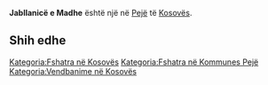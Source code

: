 {{Fshat në 
 | Emri                = Jabllanicë e Madhe
 | EmriAlt                = 
 | NAME_SHORT_FORM=      
 | NAME_GENERIC=      
 | NAME_SORT_NAME_RO=      JABLLANICEEMADHE
 | FULL_NAME_RO = Jabllanicë e Madhe
 | FULL_NAME_ND_RO=Jabllanice e Madhe
 | SORT_NAME_RG=JABLLANICEEMADHE
 | FULL_NAME_RG=Jabllanicë e Madhe
 | FULL_NAME_ND_RG=Jabllanice e Madhe
 | SRP_NAME_SHORT_FORM=      
 | SRP_NAME_GENERIC=      
 | SRP_NAME_SORT_NAME_RO=      
 | SRP_FULL_NAME_RO = 
 | SRP_FULL_NAME_ND_RO=
 | SRP_SORT_NAME_RG=
 | SRP_FULL_NAME_RG=
 | SRP_FULL_NAME_ND_RG=
 | Emri (Rasa dhanore) = 
 | Figura              = 
 | Shteti              = Kosovo
 | Komuna              = Pejë
 | Kodi postar         = 
 | Sipërfaqja          = 

 | Popullsia           = 

 | Regj. i popullsisë  = 
 | Dend. e popullsisë  = 
 | Faqja zyrtare       = 
 <!--- Koordinatat ----> 
 | Gjerësia            = 42.759444
 | Gjatësia            = 20.316667
 | Lartësia            = 
}}
'''Jabllanicë e Madhe''' është një [[]] në [[Pejë]] të [[Kosovës]].

<!-- == Gjeografia == -->
<!-- == Historia == -->
<!-- == Demografia == -->
== Shih edhe ==
{{Komuna Pejë}}
{{Kosovo-Administrata-Cung}}

[[Kategoria:Fshatra në Kosovës]]
[[Kategoria:Fshatra në Kommunes Pejë]]
[[Kategoria:Vendbanime në Kosovës]]